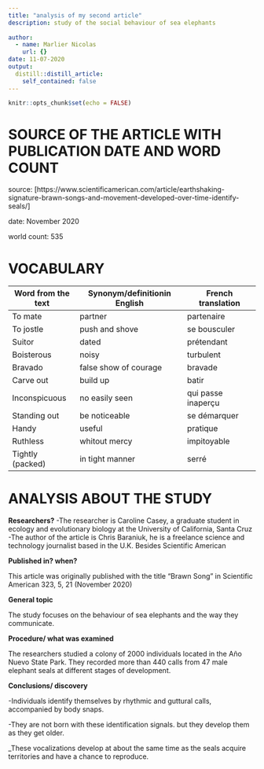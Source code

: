 ```yaml
---
title: "analysis of my second article"
description: study of the social behaviour of sea elephants 
  
author:
  - name: Marlier Nicolas 
    url: {}
date: 11-07-2020
output:
  distill::distill_article:
    self_contained: false
---
```


```r
knitr::opts_chunk$set(echo = FALSE)
```

# SOURCE OF THE ARTICLE WITH PUBLICATION DATE AND WORD COUNT

source: [https://www.scientificamerican.com/article/earthshaking-signature-brawn-songs-and-movement-developed-over-time-identify-seals/]

date: November 2020

world count: 535

# VOCABULARY

| Word from the text | Synonym/definitionin English | French translation  |
| ------------------ | ---------------------------- | ------------------- |
| To mate            | partner                      | partenaire          |
| To jostle          | push and shove               | se bousculer        |
| Suitor             | dated                        | prétendant          |
| Boisterous         | noisy                        | turbulent           |
| Bravado            | false show of courage        | bravade             |
| Carve out          | build up                     | batir               |
| Inconspicuous      | no easily seen               | qui passe inaperçu  |
| Standing out       | be noticeable                | se démarquer        |
| Handy              | useful                       | pratique            |
| Ruthless           | whitout mercy                | impitoyable         |
| Tightly (packed)   | in tight manner              | serré               |


# ANALYSIS ABOUT THE STUDY

**Researchers?**
-The researcher is Caroline Casey, a graduate student in ecology and evolutionary biology at the University of California, Santa Cruz
-The author of the article is Chris Baraniuk, he is a freelance science and technology journalist based in the U.K. Besides Scientific American

**Published in? when?** 

This article was originally published with the title "Brawn Song" in Scientific American 323, 5, 21 (November 2020)

**General topic**

The study focuses on the behaviour of sea elephants and the way they communicate. 

**Procedure/ what was examined**

The researchers studied a colony of 2000 individuals located in the Año Nuevo State Park. They recorded more than 440 calls from 47 male elephant seals at different stages of development.

**Conclusions/ discovery**

-Individuals identify themselves by rhythmic and guttural calls, accompanied by body snaps.

-They are not born with these identification signals. but they develop them as they get older.

_These vocalizations develop at about the same time as the seals acquire territories and have a chance to reproduce.


